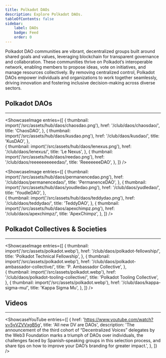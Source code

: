 ```yaml
---
title: Polkadot DAOs
description: Explore Polkadot DAOs.
tableOfContents: false
sidebar: 
    label: DAOs
    badge: Feed
    order: 0
---
```




Polkadot DAO communities are vibrant, decentralized groups built around shared goals and values, leveraging blockchain for transparent governance and collaboration. These communities thrive on Polkadot’s interoperable network, enabling members to propose ideas, vote on initiatives, and manage resources collectively. By removing centralized control, Polkadot DAOs empower individuals and organizations to work together seamlessly, driving innovation and fostering inclusive decision-making across diverse sectors.

## Polkadot DAOs
----------------
<ShowcaseImage
  entries={[
        {
      thumbnail: import('/src/assets/hub/daos/chaosdao.png'),
      href: '/club/daos/chaosdao/',
      title: 'ChaosDAO',
    },
                     {
      thumbnail: import('/src/assets/hub/daos/kusdao.png'),
      href: '/club/daos/kusdao/',
      title: 'KusDAO',
      },  
    {
      thumbnail: import('/src/assets/hub/daos/lenexus.png'),
      href: '/club/daos/lenexus/',
      title: 'Le Nexus',
      },
              {
      thumbnail: import('/src/assets/hub/daos/reedao.png'),
      href: '/club/daos/reeeeeeeeeedao/',
      title: 'ReeeeeeeDAO',
    },
  ]}
/>

<ShowcaseImage
  entries={[
        {
      thumbnail: import('/src/assets/hub/daos/permanencedao.png'),
      href: '/club/daos/permanencedao/',
      title: 'PermanenceDAO',
    },
                     {
      thumbnail: import('/src/assets/hub/daos/youdledao.png'),
      href: '/club/daos/yudledao/',
      title: 'YoudleDAO',
      },  
    {
      thumbnail: import('/src/assets/hub/daos/teddydao.png'),
      href: '/club/daos/teddydao/',
      title: 'TeddyDAO',
      },
              {
      thumbnail: import('/src/assets/hub/daos/apexchimpz.png'),
      href: '/club/daos/apexchimpz/',
      title: 'ApexChimpz',
    },
  ]}
/>

## Polkadot Collectives & Societies
----------------
<ShowcaseImage
  entries={[
        {
      thumbnail: import('/src/assets/polkadot.webp'),
      href: '/club/daos/polkadot-fellowship/',
      title: 'Polkadot Technical Fellowship',
    },
                     {
      thumbnail: import('/src/assets/polkadot.webp'),
      href: '/club/daos/polkadot-ambassador-collective/',
      title: 'P. Ambassador Collective',
      },  
    {
      thumbnail: import('/src/assets/polkadot.webp'),
      href: '/club/daos/polkadot-tooling-collective/',
      title: 'Polkadot Tooling Collective',
      },
              {
      thumbnail: import('/src/assets/polkadot.webp'),
      href: '/club/daos/kappa-sigma-mu/',
      title: 'Kappa Sigma Mu',
    },
  ]}
/>

## Videos
----------------
<ShowcaseYouTube
  entries={[
    {
      href: 'https://www.youtube.com/watch?v=5yVZVVxgB5g',
      title: 'All new DV are DAOs',
	  description: 'The announcement of the third cohort of “Decentralized Voices” delegates by the Web3 Foundation marks a triumph of DAOs over individuals, the challenges faced by Spanish-speaking groups in this selection process, and share tips on how to improve your DAO’s branding for greater impact.',
    },
  ]}
/>